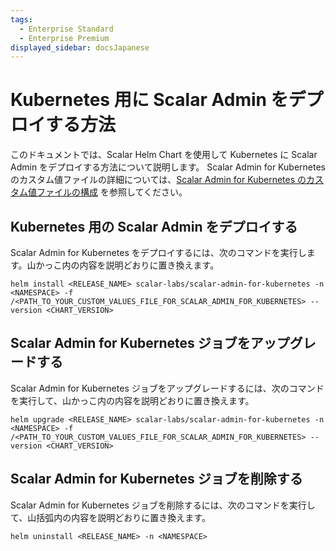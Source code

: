 ```yaml
---
tags:
  - Enterprise Standard
  - Enterprise Premium
displayed_sidebar: docsJapanese
---
```


# Kubernetes 用に Scalar Admin をデプロイする方法


<TranslationBanner />

このドキュメントでは、Scalar Helm Chart を使用して Kubernetes に Scalar Admin をデプロイする方法について説明します。 Scalar Admin for Kubernetes のカスタム値ファイルの詳細については、[Scalar Admin for Kubernetes のカスタム値ファイルの構成](configure-custom-values-scalar-admin-for-kubernetes.mdx) を参照してください。

## Kubernetes 用の Scalar Admin をデプロイする

Scalar Admin for Kubernetes をデプロイするには、次のコマンドを実行します。山かっこ内の内容を説明どおりに置き換えます。

```console
helm install <RELEASE_NAME> scalar-labs/scalar-admin-for-kubernetes -n <NAMESPACE> -f /<PATH_TO_YOUR_CUSTOM_VALUES_FILE_FOR_SCALAR_ADMIN_FOR_KUBERNETES> --version <CHART_VERSION>
```

## Scalar Admin for Kubernetes ジョブをアップグレードする

Scalar Admin for Kubernetes ジョブをアップグレードするには、次のコマンドを実行して、山かっこ内の内容を説明どおりに置き換えます。

```console
helm upgrade <RELEASE_NAME> scalar-labs/scalar-admin-for-kubernetes -n <NAMESPACE> -f /<PATH_TO_YOUR_CUSTOM_VALUES_FILE_FOR_SCALAR_ADMIN_FOR_KUBERNETES> --version <CHART_VERSION>
```

## Scalar Admin for Kubernetes ジョブを削除する

Scalar Admin for Kubernetes ジョブを削除するには、次のコマンドを実行して、山括弧内の内容を説明どおりに置き換えます。

```console
helm uninstall <RELEASE_NAME> -n <NAMESPACE>
```
